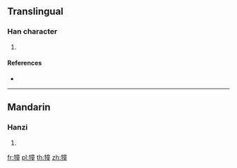{{character info/new}}
==Translingual==

===Han character===
{{Han char|rn=93|rad=牛|as=12|sn=16|four=20514|canj=HQYTG}}

# {{defn|Han|sort=牛12}}

====References====
* {{Han ref|kx=0704.170|dkj=20171|dj=1117.070|hdz=31820.060|uh=729D|ud=29341|bh=EA59|bd=59993}}

----

==Mandarin==

===Hanzi===
{{cmn-hanzi|pin=[[tóng]] ([[tong2]])|wg=t'ung<sup>2</sup>}}

# {{defn|lang=cmn|sort=牛12}}

[[fr:犝]]
[[pl:犝]]
[[th:犝]]
[[zh:犝]]